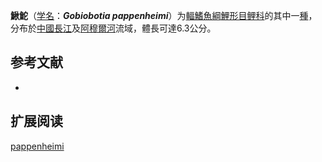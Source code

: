 {{Speciesbox
| name = 鰍鮀
| status = NE
| status_system = IUCN3.1
| image = 
| genus = Gobiobotia
| species = pappenheimi
| authority = [[Kreyenberg|Kreyenberg]], 1911
| synonyms = 
}}

'''鰍鮀'''（[[学名|学名]]：'''''Gobiobotia pappenheimi'''''）为[[輻鰭魚綱|輻鰭魚綱]][[鯉形目|鯉形目]][[鲤科|鲤科]]的其中一[[種|種]]，分布於[[中國|中國]][[長江|長江]]及[[阿穆爾河|阿穆爾河]]流域，體長可達6.3公分。

== 参考文献 ==
*{{FishBase_species|genus=Gobiobotia|species=pappenheimi|year=2011|month=12}}

== 扩展阅读 ==
{{refbegin}}
{{wikispecies-inline|Gobiobotia pappenheimi|鰍鮀}}
{{refend}}

[[Category:鰍鮀屬|pappenheimi]]


{{鯉形目小作品}}